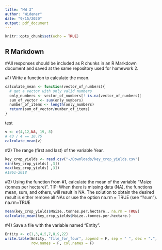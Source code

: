 ```yaml
---
title: "HW 3"
author: "Widener"
date: "9/15/2020"
output: pdf_document
---
```


```r
knitr::opts_chunk$set(echo = TRUE)
```

## R Markdown

#All responses should be included as R chunks in an R Markdown document and saved at the same repository used for homework 2.

#1) Write a function to calculate the mean.
```r
calculate_mean <- function(vector_of_numbers){
  # get a vector with only valid numbers
  only_numbers <- vector_of_numbers[! is.na(vector_of_numbers)]
  sum_of_vector <- sum(only_numbers)
  number_of_items <- length(only_numbers)
  return(sum_of_vector/number_of_items)
}
```
test
```r
v <- c(4,12,NA, 19, 8)
# 43 / 4 == 10.75
calculate_mean(v)
```


#2) The range (first and last) of the variable Year.
```r
key_crop_yields <- read.csv("~/Downloads/key_crop_yields.csv")
min(key_crop_yields[ ,3])
max(key_crop_yields[ ,3])
#1961-2018
```

#3) Using the function from #1, calculate the mean of the variable "Maize (tonnes per hectare)".  TIP: When there is missing data (NA), the functions mean, sum, and others, will result in NA. The solution to obtain the desired result is either remove all NAs or use the option na.rm = TRUE (see "?sum").
na.rm=TRUE

```r
mean(key_crop_yields$Maize..tonnes.per.hectare., na.rm = TRUE)
calculate_mean(key_crop_yields$Maize..tonnes.per.hectare.)
```
#4) Save a file with the variable named "Entity".
```R
Entity <- c(1,3,4,5,7,8,9,22)
write.table(Entity, "file_for_four", append = F, sep = " ", dec = ".",
            row.names = F, col.names = F)
```